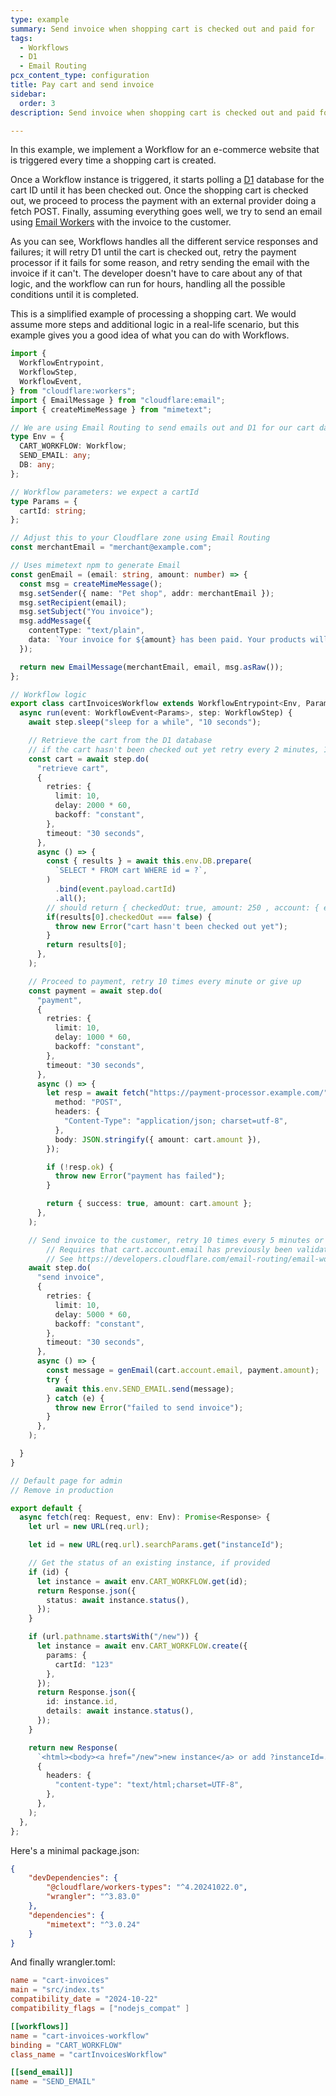```yaml
---
type: example
summary: Send invoice when shopping cart is checked out and paid for
tags:
  - Workflows
  - D1
  - Email Routing
pcx_content_type: configuration
title: Pay cart and send invoice
sidebar:
  order: 3
description: Send invoice when shopping cart is checked out and paid for

---
```



In this example, we implement a Workflow for an e-commerce website that is triggered every time a shopping cart is created.

Once a Workflow instance is triggered, it starts polling a [D1](/d1) database for the cart ID until it has been checked out. Once the shopping cart is checked out, we proceed to process the payment with an external provider doing a fetch POST. Finally, assuming everything goes well, we try to send an email using [Email Workers](/email-routing/email-workers/) with the invoice to the customer.

As you can see, Workflows handles all the different service responses and failures; it will retry D1 until the cart is checked out, retry the payment processor if it fails for some reason, and retry sending the email with the invoice if it can't. The developer doesn't have to care about any of that logic, and the workflow can run for hours, handling all the possible conditions until it is completed.

This is a simplified example of processing a shopping cart. We would assume more steps and additional logic in a real-life scenario, but this example gives you a good idea of what you can do with Workflows.

```ts
import {
  WorkflowEntrypoint,
  WorkflowStep,
  WorkflowEvent,
} from "cloudflare:workers";
import { EmailMessage } from "cloudflare:email";
import { createMimeMessage } from "mimetext";

// We are using Email Routing to send emails out and D1 for our cart database
type Env = {
  CART_WORKFLOW: Workflow;
  SEND_EMAIL: any;
  DB: any;
};

// Workflow parameters: we expect a cartId
type Params = {
  cartId: string;
};

// Adjust this to your Cloudflare zone using Email Routing
const merchantEmail = "merchant@example.com";

// Uses mimetext npm to generate Email
const genEmail = (email: string, amount: number) => {
  const msg = createMimeMessage();
  msg.setSender({ name: "Pet shop", addr: merchantEmail });
  msg.setRecipient(email);
  msg.setSubject("You invoice");
  msg.addMessage({
    contentType: "text/plain",
    data: `Your invoice for ${amount} has been paid. Your products will be shipped shortly.`,
  });

  return new EmailMessage(merchantEmail, email, msg.asRaw());
};

// Workflow logic
export class cartInvoicesWorkflow extends WorkflowEntrypoint<Env, Params> {
  async run(event: WorkflowEvent<Params>, step: WorkflowStep) {
    await step.sleep("sleep for a while", "10 seconds");

    // Retrieve the cart from the D1 database
    // if the cart hasn't been checked out yet retry every 2 minutes, 10 times, otherwise give up
    const cart = await step.do(
      "retrieve cart",
      {
        retries: {
          limit: 10,
          delay: 2000 * 60,
          backoff: "constant",
        },
        timeout: "30 seconds",
      },
      async () => {
        const { results } = await this.env.DB.prepare(
          `SELECT * FROM cart WHERE id = ?`,
        )
          .bind(event.payload.cartId)
          .all();
        // should return { checkedOut: true, amount: 250 , account: { email: "celsomartinho@gmail.com" }};
        if(results[0].checkedOut === false) {
          throw new Error("cart hasn't been checked out yet");
        }
        return results[0];
      },
    );

    // Proceed to payment, retry 10 times every minute or give up
    const payment = await step.do(
      "payment",
      {
        retries: {
          limit: 10,
          delay: 1000 * 60,
          backoff: "constant",
        },
        timeout: "30 seconds",
      },
      async () => {
        let resp = await fetch("https://payment-processor.example.com/", {
          method: "POST",
          headers: {
            "Content-Type": "application/json; charset=utf-8",
          },
          body: JSON.stringify({ amount: cart.amount }),
        });

        if (!resp.ok) {
          throw new Error("payment has failed");
        }

        return { success: true, amount: cart.amount };
      },
    );

    // Send invoice to the customer, retry 10 times every 5 minutes or give up
		// Requires that cart.account.email has previously been validated in Email Routing,
		// See https://developers.cloudflare.com/email-routing/email-workers/
    await step.do(
      "send invoice",
      {
        retries: {
          limit: 10,
          delay: 5000 * 60,
          backoff: "constant",
        },
        timeout: "30 seconds",
      },
      async () => {
        const message = genEmail(cart.account.email, payment.amount);
        try {
          await this.env.SEND_EMAIL.send(message);
        } catch (e) {
          throw new Error("failed to send invoice");
        }
      },
    );

  }
}

// Default page for admin
// Remove in production

export default {
  async fetch(req: Request, env: Env): Promise<Response> {
    let url = new URL(req.url);

    let id = new URL(req.url).searchParams.get("instanceId");

    // Get the status of an existing instance, if provided
    if (id) {
      let instance = await env.CART_WORKFLOW.get(id);
      return Response.json({
        status: await instance.status(),
      });
    }

    if (url.pathname.startsWith("/new")) {
      let instance = await env.CART_WORKFLOW.create({
        params: {
          cartId: "123"
        },
      });
      return Response.json({
        id: instance.id,
        details: await instance.status(),
      });
    }

    return new Response(
      `<html><body><a href="/new">new instance</a> or add ?instanceId=...</body></html>`,
      {
        headers: {
          "content-type": "text/html;charset=UTF-8",
        },
      },
    );
  },
};
```

Here's a minimal package.json:

```json
{
    "devDependencies": {
        "@cloudflare/workers-types": "^4.20241022.0",
        "wrangler": "^3.83.0"
    },
    "dependencies": {
        "mimetext": "^3.0.24"
    }
}
```

And finally wrangler.toml:

```toml
name = "cart-invoices"
main = "src/index.ts"
compatibility_date = "2024-10-22"
compatibility_flags = ["nodejs_compat" ]

[[workflows]]
name = "cart-invoices-workflow"
binding = "CART_WORKFLOW"
class_name = "cartInvoicesWorkflow"

[[send_email]]
name = "SEND_EMAIL"
```